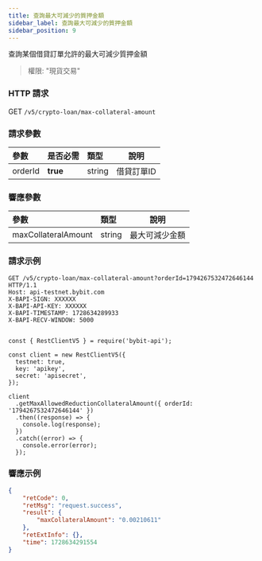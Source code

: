 ```yaml
---
title: 查詢最大可減少的質押金額
sidebar_label: 查詢最大可減少的質押金額
sidebar_position: 9
---
```

查詢某個借貸訂單允許的最大可減少質押金額
> 權限: "現貨交易"

### HTTP 請求
GET `/v5/crypto-loan/max-collateral-amount`

### 請求參數
| 參數 | 是否必需 | 類型 | 說明|
|:----- |:-------|:-----|------ |
|orderId|**true**|string|借貸訂單ID|

### 響應參數
| 參數 | 類型 | 說明|
|:----- |:-----|----- |
|maxCollateralAmount|string|最大可減少金額|

### 請求示例

<Tabs groupId="programming-languages">
<TabItem value="http" label="HTTP">

```http
GET /v5/crypto-loan/max-collateral-amount?orderId=1794267532472646144 HTTP/1.1
Host: api-testnet.bybit.com
X-BAPI-SIGN: XXXXXX
X-BAPI-API-KEY: XXXXXX
X-BAPI-TIMESTAMP: 1728634289933
X-BAPI-RECV-WINDOW: 5000
```

</TabItem>
<TabItem value="python" label="Python">

```python

```

</TabItem>

<TabItem value="Node" label="Node.js">

```n4js
const { RestClientV5 } = require('bybit-api');

const client = new RestClientV5({
  testnet: true,
  key: 'apikey',
  secret: 'apisecret',
});

client
  .getMaxAllowedReductionCollateralAmount({ orderId: '1794267532472646144' })
  .then((response) => {
    console.log(response);
  })
  .catch((error) => {
    console.error(error);
  });
```

</TabItem>
</Tabs>

### 響應示例

```json
{
    "retCode": 0,
    "retMsg": "request.success",
    "result": {
        "maxCollateralAmount": "0.00210611"
    },
    "retExtInfo": {},
    "time": 1728634291554
}
```
